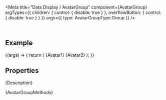 
<Meta
  title="Data Display / AvatarGroup"
  component={AvatarGroup}
  argTypes={{
    children: { control: { disable: true } },
    overflowButton: { control: { disable: true } }
  }}
  args={{
    type: AvatarGroupType.Group
  }}
/>

<DocsHeader since="0.13.0" />

<br />

## Example

<Canvas>
  <Story name="Default">
    {(args) => {
      return (
        <AvatarGroup {...args}>
          <Avatar icon="employee" />
          <Avatar initials="JD" />
          <Avatar>{Avatar1}</Avatar>
          <Avatar>{Avatar2}</Avatar>
        </AvatarGroup>
      );
    }}
  </Story>
</Canvas>

## Properties

<ArgsTableWithNote story="." />

<Markdown>{Description}</Markdown>

<Markdown>{AvatarGroupMethods}</Markdown>

<Footer />
